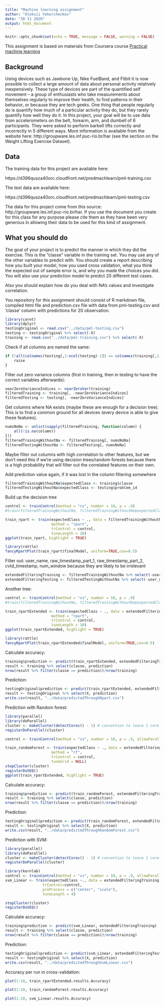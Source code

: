 ```yaml
---
title: "Machine learning assignment"
author: "Oleksii Yehorchenkov"
date: "30 11 2020"
output: html_document
---
```


```r
knitr::opts_chunk$set(echo = TRUE, message = FALSE, warning = FALSE)
```

This assignment is based on materials from Coursera course [Practical machine learning](https://www.coursera.org/learn/practical-machine-learning/home/welcome)

## Background

Using devices such as Jawbone Up, Nike FuelBand, and Fitbit it is now possible to collect a large amount of data about personal activity relatively inexpensively. These type of devices are part of the quantified self movement – a group of enthusiasts who take measurements about themselves regularly to improve their health, to find patterns in their behavior, or because they are tech geeks. One thing that people regularly do is quantify how much of a particular activity they do, but they rarely quantify how well they do it. In this project, your goal will be to use data from accelerometers on the belt, forearm, arm, and dumbell of 6 participants. They were asked to perform barbell lifts correctly and incorrectly in 5 different ways. More information is available from the website here: http://groupware.les.inf.puc-rio.br/har (see the section on the Weight Lifting Exercise Dataset). 

## Data

The training data for this project are available here: 

https://d396qusza40orc.cloudfront.net/predmachlearn/pml-training.csv

The test data are available here:

https://d396qusza40orc.cloudfront.net/predmachlearn/pml-testing.csv

The data for this project come from this source: http://groupware.les.inf.puc-rio.br/har. If you use the document you create for this class for any purpose please cite them as they have been very generous in allowing their data to be used for this kind of assignment. 

## What you should do

The goal of your project is to predict the manner in which they did the exercise. This is the "classe" variable in the training set. You may use any of the other variables to predict with. You should create a report describing how you built your model, how you used cross validation, what you think the expected out of sample error is, and why you made the choices you did. You will also use your prediction model to predict 20 different test cases.

Also you should explain how do you deal with NA's values and investigate correlation.

You repository for this assignment should consist of R markdown file, compiled html file and prediction.csv file with data from pml-testing.csv and 'classe' column with predictions for 20 observation.

```R
library(caret)
library(dplyr)
testingOriginal <- read.csv("../data/pml-testing.csv")
testing <- testingOriginal %>% select(-X)
training <- read.csv("../data/pml-training.csv") %>% select(-X)
```

Check if all columns are named the same:
```R
if (!all(colnames(testing[,1:ncol(testing)-1]) == colnames(training[,1:ncol(training)-1]))) {
    raise
}
```

Filter out zero variance columns (first in training, then in testing to have the correct variables afterwards):
```R
nearZeroVarianceIndices <- nearZeroVar(training)
filteredTraining <- training[, -nearZeroVarianceIndices]
filteredTesting <- testing[, -nearZeroVarianceIndices]
```

Get columns where NA exists (maybe these are enough for a decision tree). This is to find a common ground for all devices (every device is able to give these features).
```R
numsNoNa <- unlist(sapply(filteredTraining, function(column) {
    all(!is.na(column))    
}))
filteredTrainingWithoutNa <- filteredTraining[, numsNoNa]
filteredTestingWithoutNa <- filteredTesting[, numsNoNa]
```

Maybe filter out columns with high correlation to other features, but we don't need this if we're using decision trees/random forests because there is a high probability that will filter out the correlated features on their own.

Add prediction value again, if it was lost in the column filtering somewhere
```R
filteredTrainingWithoutNa$expectedClass <- training$classe
filteredTestingWithoutNa$expectedClass <- testing$problem_id
```

Build up the decision tree
```R
control <- trainControl(method = "cv", number = 10, p = .9)
#train(filteredTrainingWithoutNa, filteredTrainingWithoutNa$expectedClass, method='LMT', iter='1')

train_rpart <- train(expectedClass ~ ., data = filteredTrainingWithoutNa %>% select(-classe), 
                     method = "rpart",
                     trControl = control,
                     tuneLength = 10)
ggplot(train_rpart, highlight = TRUE)
```

```r
library(rattle)
fancyRpartPlot(train_rpart$finalModel, uniform=TRUE,cex=0.5)
```

Filter out: user_name, raw_timestamp_part_1, raw_timestamp_part_2, cvtd_timestamp, num_window because they are likely to be irrelevant
```r
extendedFilteringTraining <- filteredTrainingWithoutNa %>% select(-user_name, -raw_timestamp_part_1, -raw_timestamp_part_2, -cvtd_timestamp, -num_window)
extendedFilteringTesting <- filteredTestingWithoutNa %>% select(-user_name, -raw_timestamp_part_1, -raw_timestamp_part_2, -cvtd_timestamp, -num_window)
```

Another tree:
```R
control <- trainControl(method = "cv", number = 10, p = .9)
#train(filteredTrainingWithoutNa, filteredTrainingWithoutNa$expectedClass, method='LMT', iter='1')

train_rpartExtended <- train(expectedClass ~ ., data = extendedFilteringTraining %>% select(-classe), 
                     method = "rpart",
                     trControl = control,
                     tuneLength = 10)
ggplot(train_rpartExtended, highlight = TRUE)
```
```r
library(rattle)
fancyRpartPlot(train_rpartExtended$finalModel, uniform=TRUE,cex=0.5)
```

Calculate accuracy:
```R
training$prediction <- predict(train_rpartExtended, extendedFilteringTraining)
result <- training %>% select(classe, prediction)
nrow(result %>% filter(classe == prediction))/nrow(training)
```

Prediction:
```R
testingOriginal$prediction <- predict(train_rpartExtended, extendedFilteringTesting)
result <- testingOriginal %>% select(X, prediction)
write.csv(result, "../data/predictedThroughRpart.csv")
```

Prediction with Random forest:
```R
library(parallel)
library(doParallel)
cluster <- makeCluster(detectCores() - 1) # convention to leave 1 core for OS
registerDoParallel(cluster)

control <- trainControl(method = "cv", number = 10, p = .9, allowParallel = TRUE)

train_randomForest <- train(expectedClass ~ ., data = extendedFilteringTraining %>% select(-classe), 
                     method = "rf",
                     trControl = control,
                     tuneGrid = NULL)
stopCluster(cluster)
registerDoSEQ()
ggplot(train_rpartExtended, highlight = TRUE)
```
Calculate accuracy:

```R
training$prediction <- predict(train_randomForest, extendedFilteringTraining)
result <- training %>% select(classe, prediction)
nrow(result %>% filter(classe == prediction))/nrow(training)
```

Prediction:
```R
testingOriginal$prediction <- predict(train_randomForest, extendedFilteringTesting)
result <- testingOriginal %>% select(X, prediction)
write.csv(result, "../data/predictedThroughRandomForest.csv")
```

Prediction with SVM:
```R
library(parallel)
library(doParallel)
cluster <- makeCluster(detectCores() - 1) # convention to leave 1 core for OS
registerDoParallel(cluster)

library(kernlab)
control <- trainControl(method = "cv", number = 10, p = .9, allowParallel = TRUE)
svm_Linear <- train(expectedClass ~., data = extendedFilteringTraining %>% select(-classe), method = "svmPoly",
                 trControl=control,
                 preProcess = c("center", "scale"),
                 tuneLength = 4)

stopCluster(cluster)
registerDoSEQ()
```
Calculate accuracy:

```R
training$prediction <- predict(svm_Linear, extendedFilteringTraining)
result <- training %>% select(classe, prediction)
nrow(result %>% filter(classe == prediction))/nrow(training)
```

Prediction:
```R
testingOriginal$prediction <- predict(svm_Linear, extendedFilteringTesting)
result <- testingOriginal %>% select(X, prediction)
write.csv(result, "../data/predictedThroughSvmLinear.csv")
```

Accuracy per run in cross-validation:
```R
plot(1:10, train_rpartExtended.results.Accuracy)
```
```R
plot(1:10, train_randomForest.results.Accuracy)
```
```R
plot(1:10, svm_Linear.results.Accuracy)
```